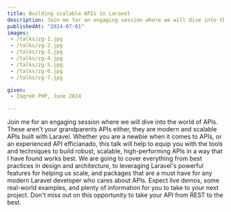 ```yaml
---
title: Building scalable APIs in Laravel
description: Join me for an engaging session where we will dive into the world of APIs. These aren't your grandparents APIs either, they are modern and scalable APIs built using Laravel with no additional packages.
publishedAt: "2024-07-01"
images:
 - /talks/zg-1.jpg
 - /talks/zg-2.jpg
 - /talks/zg-3.jpg
 - /talks/zg-4.jpg
 - /talks/zg-5.jpg
 - /talks/zg-6.jpg
 - /talks/zg-7.jpg

given:
 - Zagreb PHP, June 2024

---
```


Join me for an engaging session where we will dive into the world of APIs. These aren't your grandparents APIs either, they are modern and scalable APIs built with Laravel.
Whether you are a newbie when it comes to APIs, or an experienced API efficianado, this talk will help to equip you with the tools and techniques to build robust, scalable, high-performing APIs in a way that I have found works best. We are going to cover everything from best practices in design and architecture, to leveraging Laravel's powerful features for helping us scale, and packages that are a must have for any modern Laravel developer who cares about APIs.
Expect live demos, some real-world examples, and plenty of information for you to take to your next project. Don't miss out on this opportunity to take your API from REST to the best.
